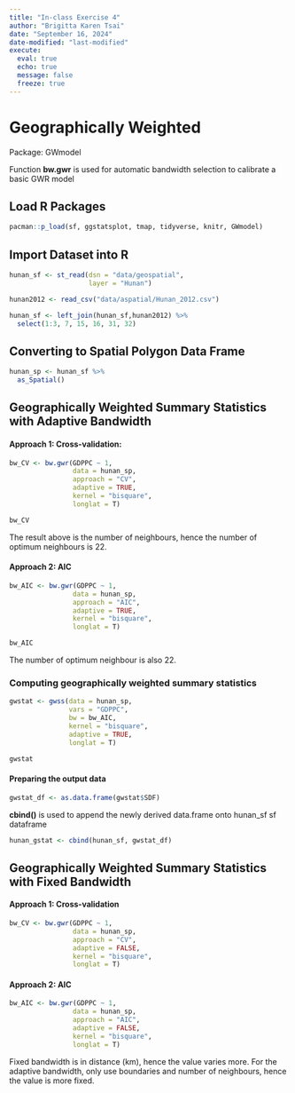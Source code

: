 ```yaml
---
title: "In-class Exercise 4"
author: "Brigitta Karen Tsai"
date: "September 16, 2024"
date-modified: "last-modified"
execute: 
  eval: true
  echo: true
  message: false
  freeze: true
---
```


# Geographically Weighted

Package: GWmodel

Function **bw.gwr** is used for automatic bandwidth selection to calibrate a basic GWR model

## Load R Packages

```r
pacman::p_load(sf, ggstatsplot, tmap, tidyverse, knitr, GWmodel)
```

## Import Dataset into R

```r
hunan_sf <- st_read(dsn = "data/geospatial",
                    layer = "Hunan")
```

```r
hunan2012 <- read_csv("data/aspatial/Hunan_2012.csv")
```

```r
hunan_sf <- left_join(hunan_sf,hunan2012) %>%
  select(1:3, 7, 15, 16, 31, 32)
```

## Converting to Spatial Polygon Data Frame

```r
hunan_sp <- hunan_sf %>%
  as_Spatial()
```

## Geographically Weighted Summary Statistics with Adaptive Bandwidth

#### **Approach 1: Cross-validation:**

```r
bw_CV <- bw.gwr(GDPPC ~ 1,
                data = hunan_sp,
                approach = "CV",
                adaptive = TRUE,
                kernel = "bisquare",
                longlat = T)
```

```r
bw_CV
```

The result above is the number of neighbours, hence the number of optimum neighbours is 22.

#### Approach 2: AIC

```r
bw_AIC <- bw.gwr(GDPPC ~ 1,
                data = hunan_sp,
                approach = "AIC",
                adaptive = TRUE,
                kernel = "bisquare",
                longlat = T)
```

```r
bw_AIC
```

The number of optimum neighbour is also 22.

### Computing geographically weighted summary statistics

```r
gwstat <- gwss(data = hunan_sp,
               vars = "GDPPC",
               bw = bw_AIC,
               kernel = "bisquare",
               adaptive = TRUE,
               longlat = T)
```

```r
gwstat
```

#### Preparing the output data

```r
gwstat_df <- as.data.frame(gwstat$SDF)
```

**cbind()** is used to append the newly derived data.frame onto hunan_sf sf dataframe

```r
hunan_gstat <- cbind(hunan_sf, gwstat_df)
```

## Geographically Weighted Summary Statistics with Fixed Bandwidth

#### Approach 1: Cross-validation

```r
bw_CV <- bw.gwr(GDPPC ~ 1,
                data = hunan_sp,
                approach = "CV",
                adaptive = FALSE,
                kernel = "bisquare",
                longlat = T)
```

#### Approach 2: AIC

```r
bw_AIC <- bw.gwr(GDPPC ~ 1,
                data = hunan_sp,
                approach = "AIC",
                adaptive = FALSE,
                kernel = "bisquare",
                longlat = T)
```

Fixed bandwidth is in distance (km), hence the value varies more. For the adaptive bandwidth, only use boundaries and number of neighbours, hence the value is more fixed.
